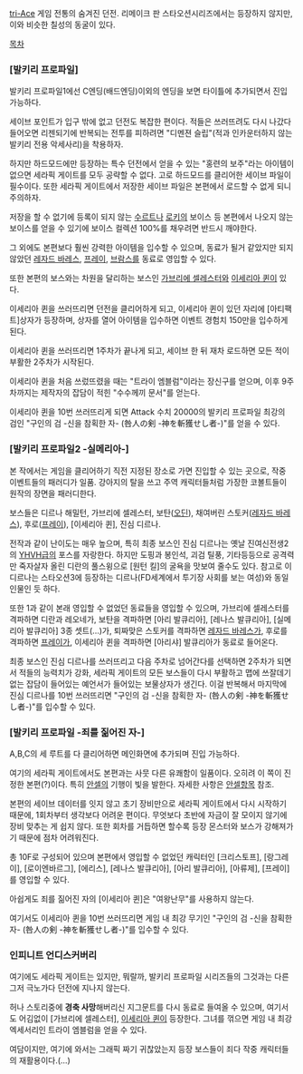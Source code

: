 [[tri-Ace]] 게임 전통의 숨겨진 던전.
리메이크 판 스타오션시리즈에서는 등장하지 않지만, 이와 비슷한 칠성의 동굴이 있다.

[[목차]]
=== [발키리 프로파일] ===
발키리 프로파일1에선  C엔딩(배드엔딩)이외의 엔딩을 보면 타이틀에 추가되면서 진입 가능하다. 

세이브 포인트가 입구 밖에 없고 던전도 복잡한 편이다. 적들은 쓰러뜨려도 다시 나갔다 들어오면 리젠되기에 반복되는 전투를 피하려면 "디멘젼 슬립"(적과 인카운터하지 않는 발키리 전용 악세사리)을 착용하자.

하지만 하드모드에만 등장하는 특수 던전에서 얻을 수 있는 "홍련의 보주"라는 아이템이 없으면 세라픽 게이트를 모두 공략할 수 없다. 고로 하드모드를 클리어한 세이브 파일이 필수이다. 또한 세라픽 게이트에서 저장한 세이브 파일은 본편에서 로드할 수 없게 되니 주의하자.

저장을 할 수 없기에 등록이 되지 않는 [[수르트]]나 [[로키]]의 보이스 등 본편에서 나오지 않는 보이스를 얻을 수 있기에 보이스 컬렉션 100%를 채우려면 반드시 깨야한다.

그 외에도 본편보다 훨씬 강력한 아이템을 입수할 수 있으며, 동료가 될거 같았지만 되지 않았던 [[레자드 바레스]], [[프레이]], [[브람스]]를 동료로 영입할 수 있다.

또한 본편의 보스와는 차원을 달리하는 보스인 [[가브리에 셀레스터]]와 [[이세리아 퀸]]이 있다. 

이세리아 퀸을 쓰러뜨리면 던전을 클리어하게 되고, 이세리아 퀸이 있던 자리에 [아티팩트]상자가 등장하며, 상자를 열어 아이템을 입수하면 이벤트 경험치 150만을 입수하게 된다. 

이세리아 퀸을 쓰러뜨리면 1주차가 끝나게 되고, 세이브 한 뒤 재차 로드하면 모든 적이 부활한 2주차가 시작된다.

이세리아 퀸을 처음 쓰렀뜨렸을 때는 "트라이 엠블럼"이라는 장신구를 얻으며, 이후 9주차까지는 제작자의 잡담이 적힌 "수수께끼 문서"를 얻는다.

이세리아 퀸을 10번 쓰러뜨리게 되면 Attack 수치 20000의 발키리 프로파일 최강의 검인 "구인의 검 -신을 참획한 자- (咎人の剣 -神を斬獲せし者-)"를 얻을 수 있다.

=== [발키리 프로파일2 -실메리아-] ===
본 작에서는 게임을 클리어하기 직전 지정된 장소로 가면 진입할 수 있는 곳으로, 작중 이벤트들의 패러디가 일품. 강아지의 탈을 쓰고 주역 캐릭터들처럼 가장한 코볼트들이 원작의 장면을 패러디한다.

보스들은 디르나 해밀턴, 가브리에 셀레스터, 보탄([[오딘]]), 채여버린 스토커([[레자드 바레스]]), 후로([[프레이]]), [이세리아 퀸], 진심 디르나.

전작과 같이 난이도는 매우 높으며, 특히 최종 보스인 진심 디르나는 옛날 진여신전생2의 [[YHVH]]급의 포스를 자랑한다. 하지만 도핑과 봉인석, 괴검 틸풍, 기타등등으로 공격력만 죽자살자 올린 디란의 풀스윙으로 [원턴 킬]의 굴욕을 맛보여 줄수도 있다. 참고로 이 디르나는 스타오션3에 등장하는 디르나(FD세계에서 투기장 사회를 보는 여성)와 동일인물인 듯 하다.

또한 1과 같이 본래 영입할 수 없었던 동료들을 영입할 수 있으며, 가브리에 셀레스터를 격파하면 디란과 레오네가, 보탄을 격파하면 [아리 발큐리아], [레나스 발큐리아], [실메리아 발큐리아] 3종 셋트(...)가, 퇴짜맞은 스토커를 격파하면 [[레자드 바레스]]가, 후로를 격파하면 [[프레이]]가, 이세리아 퀸을 격파하면 [아리샤] 발큐리아가 동료로 들어온다.

최종 보스인 진심 디르나를 쓰러뜨리고 다음 주차로 넘어간다를 선택하면 2주차가 되면서 적들의 능력치가 강화, 세라픽 게이트의 모든 보스들이 다시 부활하고 맵에 쓰잘데기 없는 잡담이 들어있는 예언서가 들어있는 보물상자가 생긴다. 이걸 반복해서 마지막에 진심 디르나를 10번 쓰러뜨리면 "구인의 검 -신을 참획한 자- (咎人の剣 -神を斬獲せし者-)"를 입수할 수 있다. 

=== [발키리 프로파일 -죄를 짊어진 자-] ===
A,B,C의 세 루트를 다 클리어하면 메인화면에 추가되며 진입 가능하다.

여기의 세라픽 게이트에서도 본편과는 사뭇 다른 유쾌함이 일품이다. 오히려 이 쪽이 진정한 본편(?)이다. 특히 [[안셀]]의 기행이 빛을 발한다. 자세한 사항은 [[안셀]]항목 참조.

본편의 세이브 데이터를 잇지 않고 초기 장비만으로 세라픽 게이트에서 다시 시작하기 때문에, 1회차부터 생각보다 어려운 편이다. 무엇보다 초반에 자금이 잘 모이지 않기에 장비 맞추는 게 쉽지 않다. 또한 회차를 거듭하면 할수록 등장 몬스터와 보스가 강해져가기 때문에 점차 어려워진다.

총 10F로 구성되어 있으며 본편에서 영입할 수 없었던 캐릭터인 [크리스토프], [랑그레이], [로이엔바르그], [에리스], [레나스 발큐리아], [아리 발큐리아], [아류제], [프레이]를 영입할 수 있다.

아쉽게도 죄를 짊어진 자의 [이세리아 퀸]은 "여왕난무"를 사용하지 않는다.

여기서도 이세리아 퀸을 10번 쓰러뜨리면 게임 내 최강 무기인 "구인의 검 -신을 참획한 자- (咎人の剣 -神を斬獲せし者-)"를 입수할 수 있다. 

=== 인피니트 언디스커버리 ===
여기에도 세라픽 게이트는 있지만, 뭐랄까, 발키리 프로파일 시리즈들의 그것과는 다른 그저 극노가다 던전에 지나지 않는다. 

허나 스토리중에 '''경축 사망'''해버리신 지그문트를 다시 동료로 들여올 수 있으며, 여기서도 어김없이 [가브리에 셀레스터], [[이세리아 퀸]]이 등장한다. 그녀를 꺾으면 게임 내 최강 엑세서리인 트라이 엠블럼을 얻을 수 있다.

여담이지만, 여기에 와서는 그래픽 짜기 귀찮았는지 등장 보스들이 죄다 작중 캐릭터들의 재활용이다.(…)


